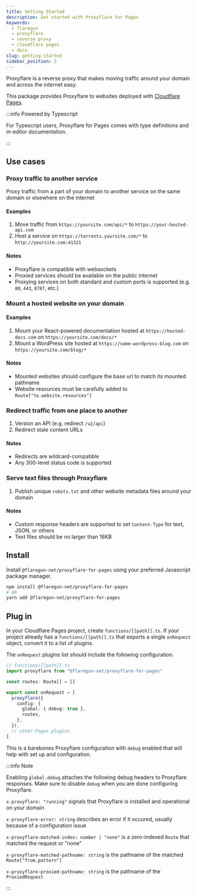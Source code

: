 ```yaml
---
title: Getting Started
description: Get started with Proxyflare for Pages
keywords:
  - flaregun
  - proxyflare
  - reverse proxy
  - cloudflare pages
  - docs
slug: getting-started
sidebar_position: 2
---
```


Proxyflare is a reverse proxy that makes moving traffic around your domain and across the internet easy.

This package provides Proxyflare to websites deployed with [Cloudflare Pages](https://developers.cloudflare.com/pages).

:::info Powered by Typescript

For Typescript users, Proxyflare for Pages comes with type definitions and in-editor documentation.

:::

## Use cases

### Proxy traffic to another service

Proxy traffic from a part of your domain to another service on the same domain or elsewhere on the internet

#### Examples

1. Move traffic from `https://yoursite.com/api/*` to `https://your-hosted-api.com`
1. Host a service on `https://torrents.yoursite.com/*` to `http://yoursite.com:41321`

#### Notes

- Proxyflare is compatible with websockets
- Proxied services should be available on the public internet
- Proxying services on both standard and custom ports is supported (e.g. `80`, `443`, `8787`, etc.)

### Mount a hosted website on your domain

#### Examples

1. Mount your React-powered documentation hosted at `https://hosted-docs.com` on `https://yoursite.com/docs/*`
1. Mount a WordPress site hosted at `https://some-wordpress-blog.com` on `https://yoursite.com/blog/*`

#### Notes

- Mounted websites should configure the base url to match its mounted pathname
- Website resources must be carefully added to `Route["to.website.resources"]`

### Redirect traffic from one place to another

1. Version an API (e.g. redirect `/v2/api`)
1. Redirect stale content URLs

#### Notes

- Redirects are wildcard-compatible
- Any 300-level status code is supported

### Serve text files through Proxyflare

1. Publish unique `robots.txt` and other website metadata files around your domain

#### Notes

- Custom response headers are supported to set `Content-Type` for text, JSON, or others
- Text files should be no larger than 16KB

## Install

Install `@flaregun-net/proxyflare-for-pages` using your preferred Javascript package manager.

```bash
npm install @flaregun-net/proxyflare-for-pages
# OR
yarn add @flaregun-net/proxyflare-for-pages
```

## Plug in

In your Cloudflare Pages project, create `functions/[[path]].ts`. If your project already has a `functions/[[path]].ts` that exports a single `onRequest` object, convert it to a list of plugins.

The `onRequest` plugins list should include the following configuration.

```ts
// functions/[[path]].ts
import proxyflare from "@flaregun-net/proxyflare-for-pages"

const routes: Route[] = []

export const onRequest = [
  proxyflare({
    config: {
      global: { debug: true },
      routes,
    },
  }),
  // other Pages plugins
]
```

This is a barebones Proxyflare configuration with `debug` enabled that will help with set up and configuration.

:::info Note

Enabling `global.debug` attaches the following debug headers to Proxyflare responses. Make sure
to disable `debug` when you are done configuring Proxyflare.

`x-proxyflare: "running"` signals that Proxyflare is installed and operational on your domain

`x-proxyflare-error: string` describes an error if it occured, usually because of a configuration issue

`x-proxyflare-matched-index: number | "none"` is a zero-indexed `Route` that matched the request or "none"

`x-proxyflare-matched-pathname: string` is the pathname of the matched `Route["from.pattern"]`

`x-proxyflare-proxied-pathname: string` is the pathname of the `ProxiedRequest`

:::
